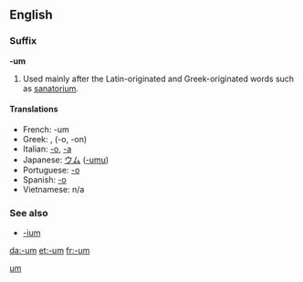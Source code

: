 ==English==

===Suffix===
'''-um'''

#Used mainly after the Latin-originated and Greek-originated words such as [[sanatorium]].

====Translations====
*French: -um
*Greek: [[ ]], [[ ]] (-o, -on)
*Italian: [[-o]], [[-a]]
*Japanese: [[ウム]] ([[-umu]])
*Portuguese: [[-o]]
*Spanish: [[-o]]
*Vietnamese: n/a

===See also===
* [[-ium]]

[[Category:English suffixes|um]]

[[da:-um]]
[[et:-um]]
[[fr:-um]]